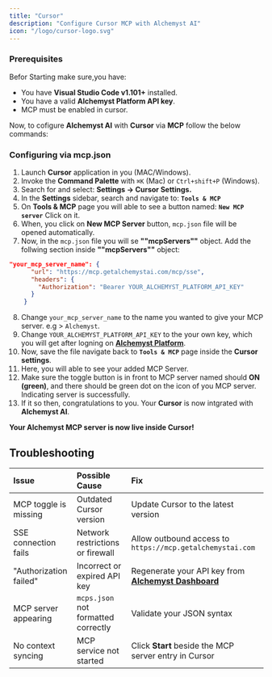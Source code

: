 ```yaml
---
title: "Cursor"
description: "Configure Cursor MCP with Alchemyst AI"
icon: "/logo/cursor-logo.svg"
---
```


### Prerequisites

Befor Starting make sure,you have:

- You have **Visual Studio Code v1.101+** installed.
- You have a valid **Alchemyst Platform API key**.
- MCP must be enabled in cursor.

Now, to cofigure **Alchemyst AI** with **Cursor** via **MCP** follow the below commands:

### Configuring via mcp.json

1. Launch **Cursor** application in you (MAC/Windows).
2. Invoke the **Command Palette** with `⌘K` (Mac) or `Ctrl+shift+P` (Windows).
3. Search for and select:
   **Settings → Cursor Settings.**
4. In the **Settings** sidebar, search and navigate to:
   **`Tools & MCP`**
5. On **Tools & MCP** page you will able to see a button named:
   **`New MCP server`**
    Click on it.
6. When, you click on **New MCP Server** button, `mcp.json` file will be opened automatically.
7. Now, in the `mcp.json` file you will se **""mcpServers""** object. Add the follwing section inside **""mcpServers""** object:

```json
"your_mcp_server_name": {
      "url": "https://mcp.getalchemystai.com/mcp/sse",
      "headers": {
        "Authorization": "Bearer YOUR_ALCHEMYST_PLATFORM_API_KEY"
      }
    }
```

8. Change `your_mcp_server_name` to the name you wanted to give your MCP server. e.g > `Alchemyst`.
9. Change `YOUR_ALCHEMYST_PLATFORM_API_KEY` to the your own key, which you will get after logning on **[Alchemyst Platform](https://platform.getalchemystai.com)**.
10. Now, save the file navigate back to **`Tools & MCP`** page inside the **Cursor settings**.
11. Here, you will able to see your added MCP Server.
12. Make sure the toggle button is in front to MCP server named should **ON (green)**, and there should be green dot on the icon of you MCP server. Indicating server is successfully.
13. If it so then, congratulations to you. Your **Cursor** is now intgrated with **Alchemyst AI**.

**Your Alchemyst MCP server is now live inside Cursor!**

## Troubleshooting

| Issue                  | Possible Cause                      | Fix                                                                      |
| :--------------------- | :---------------------------------- | :----------------------------------------------------------------------- |
| MCP toggle is missing  | Outdated Cursor version             | Update Cursor to the latest version                                      |
| SSE connection fails   | Network restrictions or firewall    | Allow outbound access to `https://mcp.getalchemystai.com`                |
| "Authorization failed" | Incorrect or expired API key        | Regenerate your API key from [**Alchemyst Dashboard**](https://getalchemystai.com) |
| MCP server appearing   | `mcps.json` not formatted correctly | Validate your JSON syntax                                                |
| No context syncing     | MCP service not started             | Click **Start** beside the MCP server entry in Cursor                    |

```

```
